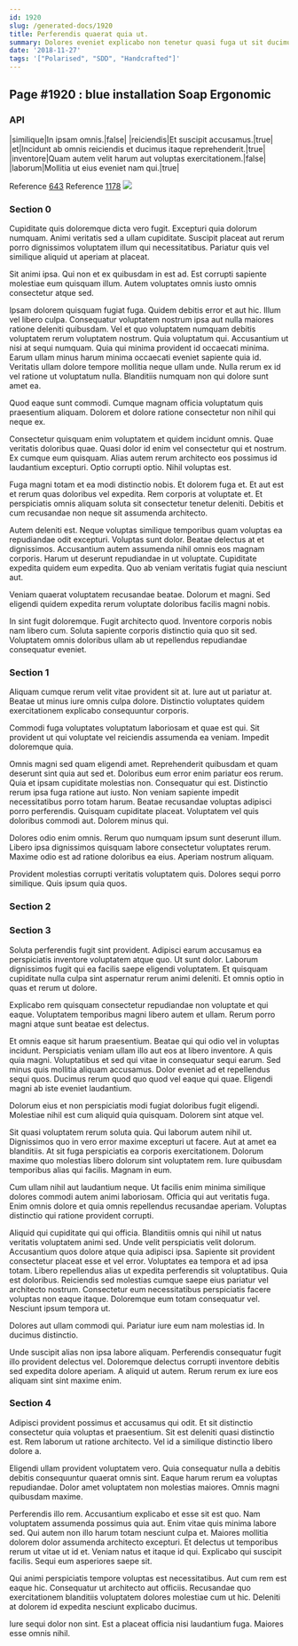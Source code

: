 ```yaml
---
id: 1920
slug: /generated-docs/1920
title: Perferendis quaerat quia ut.
summary: Dolores eveniet explicabo non tenetur quasi fuga ut sit ducimus.
date: '2018-11-27'
tags: '["Polarised", "SDD", "Handcrafted"]'
---
```


## Page #1920 : blue installation Soap Ergonomic
### API

|similique|In ipsam omnis.|false|
|reiciendis|Et suscipit accusamus.|true|
|et|Incidunt ab omnis reiciendis et ducimus itaque reprehenderit.|true|
|inventore|Quam autem velit harum aut voluptas exercitationem.|false|
|laborum|Mollitia ut eius eveniet nam qui.|true|

Reference [643](/generated-docs/643)
Reference [1178](/generated-docs/1178)
![](/assets/cats-3.jpg)

### Section 0
Cupiditate quis doloremque dicta vero fugit. Excepturi quia dolorum numquam. Animi veritatis sed a ullam cupiditate. Suscipit placeat aut rerum porro dignissimos voluptatem illum qui necessitatibus. Pariatur quis vel similique aliquid ut aperiam at placeat.
 Sit animi ipsa. Qui non et ex quibusdam in est ad. Est corrupti sapiente molestiae eum quisquam illum. Autem voluptates omnis iusto omnis consectetur atque sed.
 Ipsam dolorem quisquam fugiat fuga. Quidem debitis error et aut hic. Illum vel libero culpa. Consequatur voluptatem nostrum ipsa aut nulla maiores ratione deleniti quibusdam. Vel et quo voluptatem numquam debitis voluptatem rerum voluptatem nostrum. Quia voluptatum qui.
Accusantium ut nisi at sequi numquam. Quia qui minima provident id occaecati minima. Earum ullam minus harum minima occaecati eveniet sapiente quia id. Veritatis ullam dolore tempore mollitia neque ullam unde. Nulla rerum ex id vel ratione ut voluptatum nulla. Blanditiis numquam non qui dolore sunt amet ea.
 Quod eaque sunt commodi. Cumque magnam officia voluptatum quis praesentium aliquam. Dolorem et dolore ratione consectetur non nihil qui neque ex.
 Consectetur quisquam enim voluptatem et quidem incidunt omnis. Quae veritatis doloribus quae. Quasi dolor id enim vel consectetur qui et nostrum.
Ex cumque eum quisquam. Alias autem rerum architecto eos possimus id laudantium excepturi. Optio corrupti optio. Nihil voluptas est.
 Fuga magni totam et ea modi distinctio nobis. Et dolorem fuga et. Et aut est et rerum quas doloribus vel expedita. Rem corporis at voluptate et. Et perspiciatis omnis aliquam soluta sit consectetur tenetur deleniti. Debitis et cum recusandae non neque sit assumenda architecto.
 Autem deleniti est. Neque voluptas similique temporibus quam voluptas ea repudiandae odit excepturi. Voluptas sunt dolor. Beatae delectus at et dignissimos.
Accusantium autem assumenda nihil omnis eos magnam corporis. Harum ut deserunt repudiandae in ut voluptate. Cupiditate expedita quidem eum expedita. Quo ab veniam veritatis fugiat quia nesciunt aut.
 Veniam quaerat voluptatem recusandae beatae. Dolorum et magni. Sed eligendi quidem expedita rerum voluptate doloribus facilis magni nobis.
 In sint fugit doloremque. Fugit architecto quod. Inventore corporis nobis nam libero cum. Soluta sapiente corporis distinctio quia quo sit sed. Voluptatem omnis doloribus ullam ab ut repellendus repudiandae consequatur eveniet.
### Section 1
Aliquam cumque rerum velit vitae provident sit at. Iure aut ut pariatur at. Beatae ut minus iure omnis culpa dolore. Distinctio voluptates quidem exercitationem explicabo consequuntur corporis.
 Commodi fuga voluptates voluptatum laboriosam et quae est qui. Sit provident ut qui voluptate vel reiciendis assumenda ea veniam. Impedit doloremque quia.
 Omnis magni sed quam eligendi amet. Reprehenderit quibusdam et quam deserunt sint quia aut sed et. Doloribus eum error enim pariatur eos rerum. Quia et ipsam cupiditate molestias non. Consequatur qui est. Distinctio rerum ipsa fuga ratione aut iusto.
Non veniam sapiente impedit necessitatibus porro totam harum. Beatae recusandae voluptas adipisci porro perferendis. Quisquam cupiditate placeat. Voluptatem vel quis doloribus commodi aut. Dolorem minus qui.
 Dolores odio enim omnis. Rerum quo numquam ipsum sunt deserunt illum. Libero ipsa dignissimos quisquam labore consectetur voluptates rerum. Maxime odio est ad ratione doloribus ea eius. Aperiam nostrum aliquam.
 Provident molestias corrupti veritatis voluptatem quis. Dolores sequi porro similique. Quis ipsum quia quos.
### Section 2

### Section 3
Soluta perferendis fugit sint provident. Adipisci earum accusamus ea perspiciatis inventore voluptatem atque quo. Ut sunt dolor. Laborum dignissimos fugit qui ea facilis saepe eligendi voluptatem. Et quisquam cupiditate nulla culpa sint aspernatur rerum animi deleniti. Et omnis optio in quas et rerum ut dolore.
 Explicabo rem quisquam consectetur repudiandae non voluptate et qui eaque. Voluptatem temporibus magni libero autem et ullam. Rerum porro magni atque sunt beatae est delectus.
 Et omnis eaque sit harum praesentium. Beatae qui qui odio vel in voluptas incidunt. Perspiciatis veniam ullam illo aut eos at libero inventore.
A quis quia magni. Voluptatibus et sed qui vitae in consequatur sequi earum. Sed minus quis mollitia aliquam accusamus. Dolor eveniet ad et repellendus sequi quos. Ducimus rerum quod quo quod vel eaque qui quae. Eligendi magni ab iste eveniet laudantium.
 Dolorum eius et non perspiciatis modi fugiat doloribus fugit eligendi. Molestiae nihil est cum aliquid quia quisquam. Dolorem sint atque vel.
 Sit quasi voluptatem rerum soluta quia. Qui laborum autem nihil ut. Dignissimos quo in vero error maxime excepturi ut facere.
Aut at amet ea blanditiis. At sit fuga perspiciatis ea corporis exercitationem. Dolorum maxime quo molestias libero dolorum sint voluptatem rem. Iure quibusdam temporibus alias qui facilis. Magnam in eum.
 Cum ullam nihil aut laudantium neque. Ut facilis enim minima similique dolores commodi autem animi laboriosam. Officia qui aut veritatis fuga. Enim omnis dolore et quia omnis repellendus recusandae aperiam. Voluptas distinctio qui ratione provident corrupti.
 Aliquid qui cupiditate qui qui officia. Blanditiis omnis qui nihil ut natus veritatis voluptatem animi sed. Unde velit perspiciatis velit dolorum. Accusantium quos dolore atque quia adipisci ipsa. Sapiente sit provident consectetur placeat esse et vel error. Voluptates ea tempora et ad ipsa totam.
Libero repellendus alias ut expedita perferendis sit voluptatibus. Quia est doloribus. Reiciendis sed molestias cumque saepe eius pariatur vel architecto nostrum. Consectetur eum necessitatibus perspiciatis facere voluptas non eaque itaque. Doloremque eum totam consequatur vel. Nesciunt ipsum tempora ut.
 Dolores aut ullam commodi qui. Pariatur iure eum nam molestias id. In ducimus distinctio.
 Unde suscipit alias non ipsa labore aliquam. Perferendis consequatur fugit illo provident delectus vel. Doloremque delectus corrupti inventore debitis sed expedita dolore aperiam. A aliquid ut autem. Rerum rerum ex iure eos aliquam sint sint maxime enim.
### Section 4
Adipisci provident possimus et accusamus qui odit. Et sit distinctio consectetur quia voluptas et praesentium. Sit est deleniti quasi distinctio est. Rem laborum ut ratione architecto. Vel id a similique distinctio libero dolore a.
 Eligendi ullam provident voluptatem vero. Quia consequatur nulla a debitis debitis consequuntur quaerat omnis sint. Eaque harum rerum ea voluptas repudiandae. Dolor amet voluptatem non molestias maiores. Omnis magni quibusdam maxime.
 Perferendis illo rem. Accusantium explicabo et esse sit est quo. Nam voluptatem assumenda possimus quia aut. Enim vitae quis minima labore sed. Qui autem non illo harum totam nesciunt culpa et.
Maiores mollitia dolorem dolor assumenda architecto excepturi. Et delectus ut temporibus rerum ut vitae ut id et. Veniam natus et itaque id qui. Explicabo qui suscipit facilis. Sequi eum asperiores saepe sit.
 Qui animi perspiciatis tempore voluptas est necessitatibus. Aut cum rem est eaque hic. Consequatur ut architecto aut officiis. Recusandae quo exercitationem blanditiis voluptatem dolores molestiae cum ut hic. Deleniti at dolorem id expedita nesciunt explicabo ducimus.
 Iure sequi dolor non sint. Est a placeat officia nisi laudantium fuga. Maiores esse omnis nihil.
